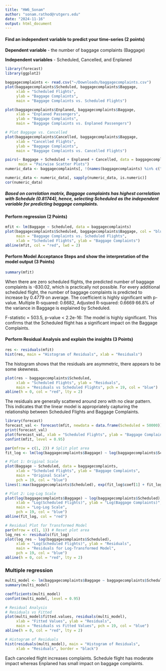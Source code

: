 ```yaml
---
title: "HW6_Sonam"
author: "sonam.rathod@rutgers.edu"
date: "2024-11-16"
output: html_document
---
```


#### Find an independent variable to predict your time-series (2 points)

**Dependent variable** - the number of baggage complaints (Baggage)

**Independent variables** - Scheduled, Cancelled, and Enplaned

```r
library(forecast)
library(ggplot2)

baggagecomplaints <- read.csv("~/Downloads/baggagecomplaints.csv")
plot(baggagecomplaints$Scheduled, baggagecomplaints$Baggage,
     xlab = "Scheduled Flights",
     ylab = "Baggage Complaints",
     main = "Baggage Complaints vs. Scheduled Flights")

plot(baggagecomplaints$Enplaned, baggagecomplaints$Baggage,
     xlab = "Enplaned Passengers",
     ylab = "Baggage Complaints",
     main = "Baggage Complaints vs. Enplaned Passengers")

# Plot Baggage vs. Cancelled
plot(baggagecomplaints$Cancelled, baggagecomplaints$Baggage,
     xlab = "Cancelled Flights",
     ylab = "Baggage Complaints",
     main = "Baggage Complaints vs. Cancelled Flights")

pairs(~ Baggage + Scheduled + Enplaned + Cancelled, data = baggagecomplaints,
      main = "Pairwise Scatter Plots")
numeric_data <- baggagecomplaints[, !(names(baggagecomplaints) %in% c("Month", "Year", "Airline"))]

numeric_data <- numeric_data[, sapply(numeric_data, is.numeric)]
cor(numeric_data)
```

##### Based on correlation matrix, Baggage complaints has highest correlation with Schedule (0.81744), hence, selecting Scheduled as the independent variable for predicting baggage complaints.


#### Perform regression (2 Points)
```r
mfit <- lm(Baggage ~ Scheduled, data = baggagecomplaints)
plot(baggagecomplaints$Scheduled, baggagecomplaints$Baggage, col = "blue", pch=19,
     main = "Baggage Complaints vs. Scheduled Flights",
     xlab = "Scheduled Flights", ylab = "Baggage Complaints")
abline(mfit, col = "red", lwd = 2)
```

#### Perform Model Acceptance Steps and show the interpretation of the model output (3 Points)
```r
summary(mfit) 
```

When there are zero scheduled flights, the predicted number of baggage complaints is -830.02, which is practically not possible.
For every additional scheduled flight, the number of baggage complaints is predicted to increase by 0.4779 on average. The coefficient is highly significant with p-value.
Multiple R-squared:  0.6682, Adjusted R-squared:  0.6669 66.8% of the variance in Baggage is explained by Scheduled.

F-statistic = 503.5, p-value < 2.2e-16:
The model is highly significant. This confirms that the Scheduled flight has a significant impact on the Baggage Complaints.

#### Perform Residual Analysis and explain the insights (3 Points)
```r
res <- residuals(mfit)
hist(res, main = "Histogram of Residuals", xlab = "Residuals")

```

The histogram shows that the residuals are asymmetric, there appears to be some skewness.

```r
plot(res ~ baggagecomplaints$Scheduled, 
     xlab = "Scheduled Flights", ylab = "Residuals",
     main = "Residuals vs Scheduled Flights", pch = 19, col = "blue")
abline(h = 0, col = "red", lty = 2)
```

The residuals are generally scattered around zero with no clear pattern. This indicates that the linear model is appropriately capturing the relationship between Scheduled Flights and Baggage Complaints.

```r
library(forecast)
forecast_val <- forecast(mfit, newdata = data.frame(Scheduled = 50000))
print(forecast_val)
plot(forecast_val, xlab = "Scheduled Flights", ylab = "Baggage Complaints")
confint(mfit, level = 0.95)

par(mfrow = c(1, 2)) # Split plot area
fit_log <- lm(log(baggagecomplaints$Baggage) ~ log(baggagecomplaints$Scheduled), data = baggagecomplaints)

# Plot 1: Original Scale
plot(Baggage ~ Scheduled, data = baggagecomplaints, 
     xlab = "Scheduled Flights", ylab = "Baggage Complaints",
     main = "Original Scale",
     pch = 19, col = "blue")
lines(1:max(baggagecomplaints$Scheduled), exp(fit_log$coef[1] + fit_log$coef[2] * log(1:max(baggagecomplaints$Scheduled))), col = "red")

# Plot 2: Log-Log Scale
plot(log(baggagecomplaints$Baggage) ~ log(baggagecomplaints$Scheduled), data = baggagecomplaints, 
     xlab = "Log(Scheduled Flights)", ylab = "Log(Baggage Complaints)",
     main = "Log-Log Scale",
     pch = 19, col = "blue")
abline(fit_log, col = "red")

# Residual Plot for Transformed Model
par(mfrow = c(1, 1)) # Reset plot area
log_res <- residuals(fit_log)
plot(log_res ~ log(baggagecomplaints$Scheduled), 
     xlab = "Log(Scheduled Flights)", ylab = "Residuals",
     main = "Residuals for Log-Transformed Model",
     pch = 19, col = "blue")
abline(h = 0, col = "red", lty = 2)
```

### Multiple regression

```r
multi_model <- lm(baggagecomplaints$Baggage ~ baggagecomplaints$Scheduled + baggagecomplaints$Cancelled + baggagecomplaints$Enplaned, data = baggagecomplaints)
summary(multi_model)

coefficients(multi_model)  
confint(multi_model, level = 0.95) 

# Residual Analysis
# Residuals vs Fitted
plot(multi_model$fitted.values, residuals(multi_model), 
     xlab = "Fitted Values", ylab = "Residuals",
     main = "Residuals vs Fitted Values", pch = 19, col = "blue")
abline(h = 0, col = "red", lty = 2)

# Histogram of Residuals
hist(residuals(multi_model), main = "Histogram of Residuals", 
     xlab = "Residuals", border = "black")

```

Each canceled flight increases complaints. Schedule flight has moderate impact whereas Enplaned has small impact on baggage complaints. 